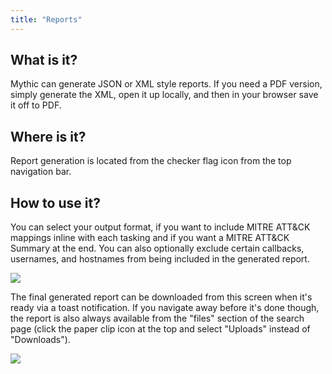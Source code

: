 ```yaml
---
title: "Reports"
---
```


## What is it?

Mythic can generate JSON or XML style reports. If you need a PDF version, simply generate the XML, open it up locally, and then in your browser save it off to PDF.

## Where is it?

Report generation is located from the checker flag icon from the top navigation bar.

## How to use it?

You can select your output format, if you want to include MITRE ATT&CK mappings inline with each tasking and if you want a MITRE ATT&CK Summary at the end. You can also optionally exclude certain callbacks, usernames, and hostnames from being included in the generated report.

<Frame>
  <img src="/images/version-3.0/image-36.avif"/>
</Frame>

The final generated report can be downloaded from this screen when it's ready via a toast notification. If you navigate away before it's done though, the report is also always available from the "files" section of the search page (click the paper clip icon at the top and select "Uploads" instead of "Downloads").

<Frame>
  <img src="/images/version-3.0/image-37.avif"/>
</Frame>
